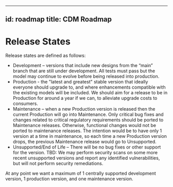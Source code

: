 
---
id: roadmap
title: CDM Roadmap
---

Release States
===============
Release states are defined as follows:
* Development – versions that include new designs from the “main” branch that are still under development.  All tests must pass but the model may continue to evolve before being released into production.
* Production - the "latest and greatest" stable version that ideally everyone should upgrade to, and where enhancements compatible with the existing models will be included. We should aim for a release to be in Production for around a year if we can, to alleviate upgrade costs to consumers.
* Maintenance – when a new Production version is released then the current Production will go into Maintenance. Only critical bug fixes and changes related to critical regulatory requirements should be ported to Maintenance releases. Otherwise, functional changes would not be ported to maintenance releases.  The intention would be to have only 1 version at a time in maintenance, so each time a new Production version drops, the previous Maintenance release would go to Unsupported.
* Unsupported/End of Life – There will be no bug fixes or other support for the version.  TBD: We may perform security scans on some more recent unsupported versions and report any identified vulnerabilities, but will not perform security remediations.

At any point we want a maximum of 1 centrally supported development version, 1 production version, and one maintenance version.